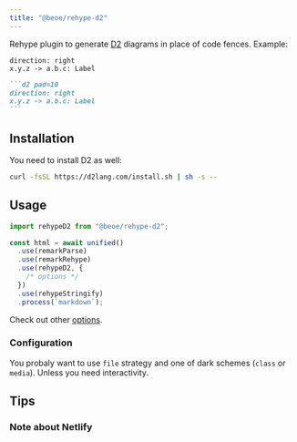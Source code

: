 ```yaml
---
title: "@beoe/rehype-d2"
---
```



Rehype plugin to generate [D2](https://d2lang.com/) diagrams in place of code fences. Example:

<Tabs>
  <TabItem label="Diagram">

```d2 pad=10
direction: right
x.y.z -> a.b.c: Label
```

  </TabItem>
  <TabItem label="Markdown">

````md
```d2 pad=10
direction: right
x.y.z -> a.b.c: Label
```
````

  </TabItem>
</Tabs>

## Installation

<PackageManagers pkg="@beoe/rehype-d2" />

You need to install D2 as well:

```sh
curl -fsSL https://d2lang.com/install.sh | sh -s --
```

## Usage

```js
import rehypeD2 from "@beoe/rehype-d2";

const html = await unified()
  .use(remarkParse)
  .use(remarkRehype)
  .use(rehypeD2, {
    /* options */
  })
  .use(rehypeStringify)
  .process(`markdown`);
```

Check out other [options](/start-here/configuration/).

### Configuration

You probaly want to use `file` strategy and one of dark schemes (`class` or `media`). Unless you need interactivity.

## Tips

### Note about Netlify
